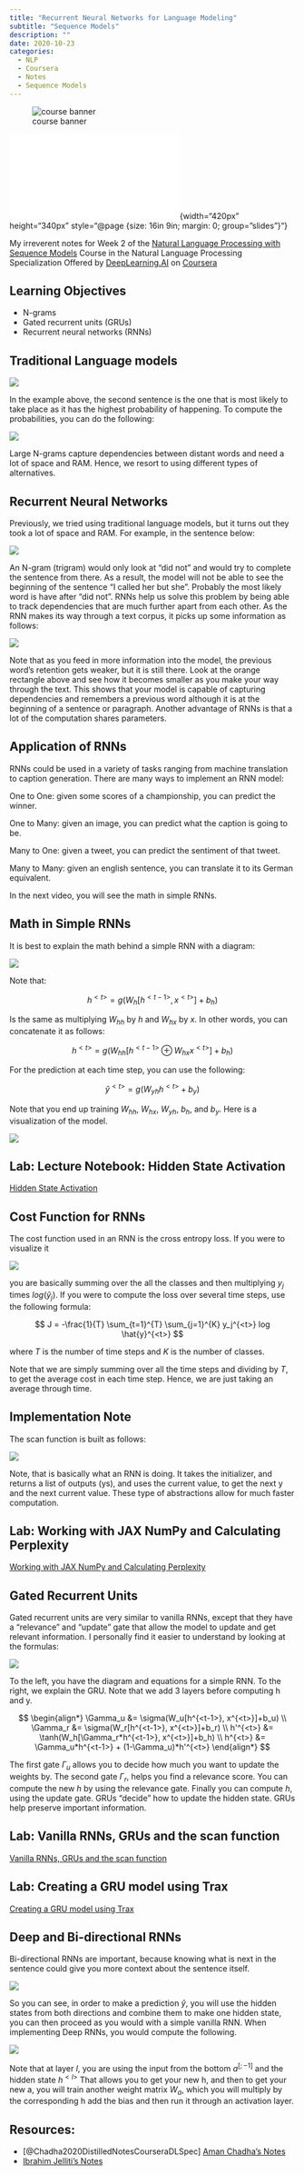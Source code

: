 ```yaml
---
title: "Recurrent Neural Networks for Language Modeling"
subtitle: "Sequence Models"
description: ""
date: 2020-10-23
categories: 
  - NLP 
  - Coursera 
  - Notes
  - Sequence Models
---
```



::: {#fig-00 .column-margin}
![course banner](/images/Course-Logo-3-3.webp){.column-margin group="slides"}
:::

::: {#fig-slide-deck .column-margin}
![This week's slides](slides.pdf){width="420px" height="340px" style="@page {size: 16in 9in;  margin: 0;  group="slides"}"}
:::

My irreverent notes for Week 2 of the [Natural Language Processing with Sequence Models](https://www.coursera.org/learn/sequence-models-in-nlp/home/welcome) Course in the Natural Language Processing Specialization Offered by [DeepLearning.AI](DeepLearning.AI) on [Coursera](https://www.coursera.org/)


::: {.callout-important}
## Learning Objectives

- N-grams
- Gated recurrent units (GRUs)
- Recurrent neural networks (RNNs)

:::

##  Traditional Language models

![](img/slide01.png){.column-margin group="slides"}

In the example above, the second sentence is the one that is most likely to take place as it has the highest probability of happening. To compute the probabilities, you can do the following: 

![](img/slide02.png){.column-margin group="slides"}

Large N-grams capture dependencies between distant words and need a lot of space and RAM. Hence, we resort to using different types of alternatives. 


##  Recurrent Neural Networks

Previously, we tried using traditional language models, but it turns out they took a lot of space and RAM.  For example, in the sentence below: 

![](img/slide03.png){.column-margin group="slides"}

An N-gram (trigram) would only look at "did not" and would try to complete the sentence from there. As a result, the model will not be able to see the beginning of the sentence "I called her but she". Probably the most likely word is have after "did not". RNNs help us solve this problem by being able to track dependencies that are much further apart from each other. As the RNN makes its way through a text corpus, it picks up some information as follows: 

![](img/slide04.png){.column-margin group="slides"}

Note that as you feed in more information into the model, the previous word's retention gets weaker, but it is still there. Look at the orange rectangle above and see how it becomes smaller as you make your way through the text. This shows that your model is capable of capturing dependencies and remembers a previous word although it is at the beginning of a sentence or paragraph. Another advantage of RNNs is that a lot of the computation shares parameters. 



##  Application of RNNs

RNNs could be used in a variety of tasks ranging from machine translation to caption generation. There are many ways to implement an RNN model:

One to One: given some scores of a championship, you can predict the winner. 

One to Many: given an image, you can predict what the caption is going to be.

Many to One: given a tweet, you can predict the sentiment of that tweet. 

Many to Many: given an english sentence, you can translate it to its German equivalent. 

In the next video, you will see the math in simple RNNs. 

##  Math in Simple RNNs

It is best to explain the math behind a simple RNN with a diagram: 

![](img/slide05.png){.column-margin group="slides"}

Note that:

$$
h^{<t>} = g(W_{h}[h^{<t-1>}, x^{<t>}] + b_h)
$$

Is the same as multiplying $W_{hh}$ by $h$ and $W_{hx}$ by $x$. In other words, you can concatenate it as follows: 

$$
h^{<t>} = g(W_{hh}[h^{<t-1>} \oplus W_{hx}x^{<t>}] + b_h)
$$

For the prediction at each time step, you can use the following: 

$$
\hat{y}^{<t>} = g(W_{yh}h^{<t>} + b_y)
$$


Note that you end up training $W_{hh}$, $W_{hx}$, $W_{yh}$, $b_h$, and $b_y$. Here is a visualization of the model.


![](img/slide06.png){.column-margin group="slides"}



##  Lab: Lecture Notebook: Hidden State Activation

[Hidden State Activation](lab01.qmd)

##  Cost Function for RNNs

The cost function used in an RNN is the cross entropy loss. If you were to visualize it

![](img/slide07.png){.column-margin group="slides"}

you are basically summing over the all the classes and then multiplying  $y_j$ times $log(\hat{y}_j)$. 
If you were to compute the loss over several time steps, use the following formula: 

$$
J = -\frac{1}{T} \sum_{t=1}^{T} \sum_{j=1}^{K} y_j^{<t>} log \hat{y}^{<t>}
$$

where $T$ is the number of time steps and $K$ is the number of classes.

Note that we are simply summing over all the time steps and dividing by $T$, to get the average cost in each time step. Hence, we are just taking an average through time.

##  Implementation Note

The scan function is built as follows: 

![](img/slide06.png){.column-margin group="slides"}

Note, that is basically what an RNN is doing. It takes the initializer, and returns a list of outputs (ys), and uses the current value, to get the next y and the next current value. These type of abstractions allow for much faster computation. 


##  Lab: Working with JAX NumPy and Calculating Perplexity

[Working with JAX NumPy and Calculating Perplexity](lab02.qmd)

##  Gated Recurrent Units

Gated recurrent units are very similar to vanilla RNNs, except that they have a "relevance" and "update" gate that allow the model to update and get relevant information. I personally find it easier to understand by looking at the formulas:

![](img/slide07.png){.column-margin group="slides"}

To the left, you have the diagram and equations for a simple RNN. To the right, we explain the GRU. Note that we add 3 layers before computing h and y.

$$
\begin{align*}
\Gamma_u &= \sigma(W_u[h^{<t-1>}, x^{<t>}]+b_u) \\
\Gamma_r &= \sigma(W_r[h^{<t-1>}, x^{<t>}]+b_r) \\
h'^{<t>} &= \tanh(W_h[\Gamma_r*h^{<t-1>}, x^{<t>}]+b_h) \\
h^{<t>} &= \Gamma_u*h^{<t-1>} + (1-\Gamma_u)*h'^{<t>}
\end{align*}
$$

The first gate $Γ_u$ allows you to decide how much you want to update the weights by. The second gate $Γ_r$, helps you find a relevance score. You can compute the new $h$ by using the relevance gate. Finally you can compute $h$, using the update gate. GRUs “decide” how to update the hidden state. GRUs help preserve important information.

##  Lab: Vanilla RNNs, GRUs and the scan function

[Vanilla RNNs, GRUs and the scan function](lab03.qmd)

##  Lab: Creating a GRU model using Trax

[Creating a GRU model using Trax](lab04.qmd)

##  Deep and Bi-directional RNNs

Bi-directional RNNs are important, because knowing what is next in the sentence could give you more context about the sentence itself. 

![](img/slide08.png){.column-margin group="slides"}


So you can see, in order to make a prediction $\hat{y}$, you will use the hidden states from both directions and combine them to make one hidden state, you can then proceed as you would with a simple vanilla RNN. When implementing Deep RNNs, you would compute the following.  

![](img/slide09.png){.column-margin group="slides"}

Note that at layer $l$, you are using the input from the bottom  $a^{[;-1]}$ and the hidden state $h^{<l>}$ That allows you to get your new h, and then to get your new a, you will train another weight matrix $W_{a}$, which you will multiply by the corresponding h add the bias and then run it through an activation layer.

## Resources:

- [@Chadha2020DistilledNotesCourseraDLSpec] [Aman Chadha's Notes](https://aman.ai/coursera-nlp/logistic-regression/)
- [Ibrahim Jelliti's Notes](https://github.com/ibrahimjelliti/Deeplearning.ai-Natural-Language-Processing-Specialization/tree/master/1%20-%20Natural%20Language%20Processing%20with%20Classification%20and%20Vector%20Spaces#testing-logistic-regression)
